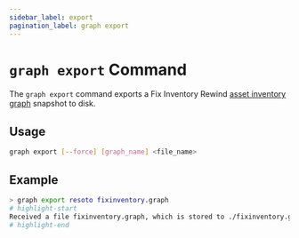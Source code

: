 ```yaml
---
sidebar_label: export
pagination_label: graph export
---
```


# `graph export` Command

The `graph export` command exports a Fix Inventory Rewind [asset inventory graph](../../../concepts/asset-inventory-graph/index.mdx) snapshot to disk.

## Usage

```bash
graph export [--force] [graph_name] <file_name>
```

## Example

```bash
> graph export resoto fixinventory.graph
# highlight-start
Received a file fixinventory.graph, which is stored to ./fixinventory.graph
# highlight-end
```
